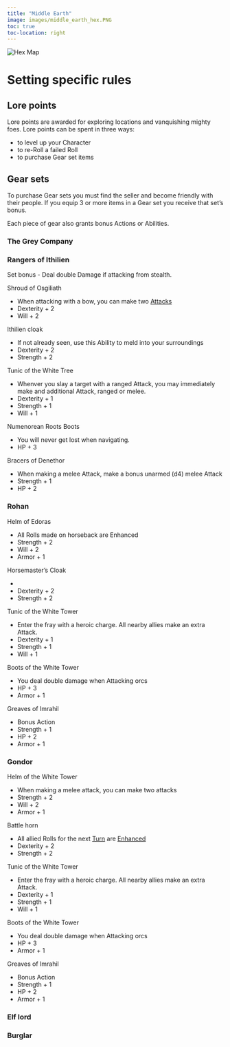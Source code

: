 ```yaml
---
title: "Middle Earth"
image: images/middle_earth_hex.PNG
toc: true
toc-location: right
---
```



```{=html}
<link rel="stylesheet" href="https://cdnjs.cloudflare.com/ajax/libs/font-awesome/5.15.3/css/all.min.css">


    <img src="images/middle_earth_hex.PNG" alt="Hex Map">
        <!-- 1st row -->
        <a href="hex1_ered_luin.html" style="color: black; position: relative; top: -720px; left: 120px;"><i class="fas fa-tree"></i></a>
        <a href="/" style="color: black; position: relative; top: -680px; left: 220px;"><i class="fas fa-tree"></i></a>

        <!-- 2nd row -->
        <a href="/" style="color: green; position: relative; top: -600px; left: 60px;"><i class="fas fa-tree"></i></a>
        <a href="/" style="color: green; position: relative; top: -520px; left: 170px;"><i class="fas fa-tree"></i></a>
        <a href="/" style="color: green; position: relative; top: -600px; left: 290px;"><i class="fas fa-tree"></i></a>
        <a href="/" style="color: green; position: relative; top: -690px; left: 400px;"><i class="fas fa-tree"></i></a>

        <!-- 3rd row -->
        <a href="/" style="position: relative; top: -470px; left: 30px;"><i class="fas fa-tree"></i></a>
        <a href="/" style="position: relative; top: -400px; left: 130px;"><i class="fas fa-tree"></i></a>
        <a href="/" style="position: relative; top: -450px; left: 240px;"><i class="fas fa-tree"></i></a>
        <a href="/" style="position: relative; top: -510px; left: 330px;"><i class="fas fa-tree"></i></a>
        <a href="/" style="position: relative; top: -600px; left: 450px;"><i class="fas fa-tree"></i></a>
        <a href="/" style="position: relative; top: -675px; left: 565px;"><i class="fas fa-tree"></i></a>

        <!-- 4th row -->
        <a href="/" style="color: blue; position: relative; top: -300px; left: 160px;"><i class="fas fa-tree"></i></a>
        <a href="/" style="color: blue; position: relative; top: -380px; left: 280px;"><i class="fas fa-tree"></i></a>
        <a href="/" style="color: blue; position: relative; top: -440px; left: 380px;"><i class="fas fa-tree"></i></a>
        <a href="/" style="color: blue; position: relative; top: -520px; left: 490px;"><i class="fas fa-tree"></i></a>

        <!-- 5th row -->
        <a href="/" style="color: purple; position: relative; top: -160px; left: 90px;"><i class="fas fa-tree"></i></a>
        <a href="/" style="color: purple; position: relative; top: -230px; left: 200px;"><i class="fas fa-tree"></i></a>
        <a href="/" style="color: purple; position: relative; top: -300px; left: 320px;"><i class="fas fa-tree"></i></a>

        <!-- 5th row -->
        <a href="/" style="color: gray; position: relative; top: -130px; left: 290px;"><i class="fas fa-tree"></i></a>
        <a href="/" style="color: gray; position: relative; top: -225px; left: 420px;"><i class="fas fa-tree"></i></a>

```

# Setting specific rules

## Lore points

Lore points are awarded for exploring locations and vanquishing mighty foes. Lore points can be spent in three ways:

* to level up your Character
* to re-Roll a failed Roll
* to purchase Gear set items 

## Gear sets

To purchase Gear sets you must find the seller and become friendly with their people. If you equip 3 or more items in a Gear set you receive that set's bonus. 

Each piece of gear also grants bonus Actions or Abilities. 

### The Grey Company

### Rangers of Ithilien

Set bonus - Deal double Damage if attacking from stealth.

Shroud of Osgiliath

* When attacking with a bow, you can make two [Attacks](../core_rules_game/index.qmd#attacks)
* Dexterity + 2
* Will + 2

Ithilien cloak

* If not already seen, use this Ability to meld into your surroundings
* Dexterity + 2
* Strength + 2

Tunic of the White Tree

* Whenver you slay a target with a ranged Attack, you may immediately make and additional Attack, ranged or melee. 
* Dexterity + 1
* Strength + 1
* Will + 1

Numenorean Roots Boots

* You will never get lost when navigating.
* HP + 3

Bracers of Denethor

* When making a melee Attack, make a bonus unarmed (d4) melee Attack
* Strength + 1
* HP + 2


### Rohan

Helm of Edoras

* All Rolls made on horseback are Enhanced
* Strength + 2
* Will + 2
* Armor + 1

Horsemaster's Cloak

* 
* Dexterity + 2
* Strength + 2

Tunic of the White Tower

* Enter the fray with a heroic charge. All nearby allies make an extra Attack. 
* Dexterity + 1
* Strength + 1
* Will + 1

Boots of the White Tower

* You deal double damage when Attacking orcs
* HP + 3
* Armor + 1

Greaves of Imrahil

* Bonus Action
* Strength + 1
* HP + 2
* Armor + 1

### Gondor

Helm of the White Tower

* When making a melee attack, you can make two attacks
* Strength + 2
* Will + 2
* Armor + 1

Battle horn

* All allied Rolls for the next [Turn](../core_rules_game/index.qmd#turns) are [Enhanced](../core_rules_game/index.qmd#attacks)
* Dexterity + 2
* Strength + 2

Tunic of the White Tower

* Enter the fray with a heroic charge. All nearby allies make an extra Attack. 
* Dexterity + 1
* Strength + 1
* Will + 1

Boots of the White Tower

* You deal double damage when Attacking orcs
* HP + 3
* Armor + 1

Greaves of Imrahil

* Bonus Action
* Strength + 1
* HP + 2
* Armor + 1


### Elf lord

### Burglar





